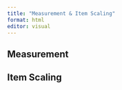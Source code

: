 ```yaml
---
title: "Measurement & Item Scaling"
format: html
editor: visual
---
```


## Measurement

## Item Scaling
